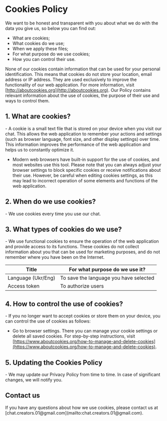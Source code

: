 # Cookies Policy

We want to be honest and transparent with you about what we do with the data
you give us, so below you can find out:

- What are cookies;
- What cookies do we use;
- When we apply these files;
- For what purpose do we use cookies;
- How you can control their use.

None of our cookies contain information that can be used for your personal
identification. This means that cookies do not store your location, email
address or IP address. They are used exclusively to improve the functionality
of our web application. For more information, visit
[http://aboutcookies.org](http://aboutcookies.org). Our Policy contains
relevant information about the use of cookies, the purpose of their use and
ways to control them.

## 1. What are cookies?

<div className="*:list-none">
- A cookie is a small text file that is stored on your device when you visit
our chat. This allows the web application to remember your actions and
settings (such as browser language, font size, and other display settings)
over time. This information improves the performance of the web application
and helps us to constantly optimize it.

- Modern web browsers have built-in support for the use of cookies, and most
websites use this tool. Please note that you can always adjust your browser
settings to block specific cookies or receive notifications about their use.
However, be careful when editing cookies settings, as this may lead to
incorrect operation of some elements and functions of the web application.
</div>

## 2. When do we use cookies?

<div className="*:list-none">
- We use cookies every time you use our chat.
</div>

## 3. What types of cookies do we use?

<div className="*:list-none">
- We use functional cookies to ensure the operation of the web application and
provide access to its functions. These cookies do not collect information
about you that can be used for marketing purposes, and do not remember where
you have been on the Internet.
</div>


| Title              | For what purpose do we use it?         |
| ------------------ | -------------------------------------- |
| Language (Ukr/Eng) | To save the language you have selected |
| Access token       | To authorize users                     |

## 4. How to control the use of cookies?

<div className="*:list-none">
- If you no longer want to accept cookies or store them on your device, you can
control the use of cookies as follows:

- Go to browser settings. There you can manage your cookie settings or delete all
saved cookies. For step-by-step instructions, visit
[https://www.aboutcookies.org/how-to-manage-and-delete-cookies](https://www.aboutcookies.org/how-to-manage-and-delete-cookies).
</div>

## 5. Updating the Cookies Policy

<div className="*:list-none">
- We may update our Privacy Policy from time to time. In case of significant
changes, we will notify you.
</div>

## Contact us
<div className="-mt-3">
If you have any questions about how we use cookies, please contact us at
[chat.creators.01@gmail.com](mailto:chat.creators.01@gmail.com).
</div>
